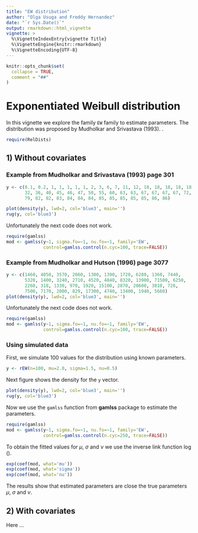 ```yaml
---
title: "EW distribution"
author: "Olga Usuga and Freddy Hernandez"
date: "`r Sys.Date()`"
output: rmarkdown::html_vignette
vignette: >
  %\VignetteIndexEntry{vignette Title}
  %\VignetteEngine{knitr::rmarkdown}
  %\VignetteEncoding{UTF-8}
---
```


```r
knitr::opts_chunk$set(
  collapse = TRUE,
  comment = "##"
)
```

# Exponentiated Weibull distribution

In this vignette we explore the family `EW` family to estimate parameters. The distribution was proposed by Mudholkar and Srivastava (1993).
.
```r
require(RelDists)
```

## 1) Without covariates

### Example from Mudholkar and Srivastava (1993) page 301

```r
y <- c(0.1, 0.2, 1, 1, 1, 1, 1, 2, 3, 6, 7, 11, 12, 18, 18, 18, 18, 18, 21,
       32, 36, 40, 45, 46, 47, 50, 55, 60, 63, 63, 67, 67, 67, 67, 72, 75, 
       79, 82, 82, 83, 84, 84, 84, 85, 85, 85, 85, 85, 86, 86)

plot(density(y), lwd=2, col='blue3', main='')
rug(y, col='blue3')
```

Unfortunately the next code does not work.

```r
require(gamlss)
mod <- gamlss(y~1, sigma.fo=~1, nu.fo=~1, family='EW',
              control=gamlss.control(n.cyc=100, trace=FALSE))
```

### Example from Mudholkar and Hutson (1996) page 3077

```r
y <- c(1460, 4050, 3570, 2060, 1300, 1390, 1720, 6280, 1360, 7440,
       5320, 1400, 3240, 2710, 4520, 4840, 8320, 13900, 71500, 6250,
       2260, 318, 1330, 970, 1920, 15100, 2870, 20600, 3810, 726,
       7500, 7170, 2000, 829, 17300, 4740, 13400, 1940, 5660)
plot(density(y), lwd=2, col='blue3', main='')
```

Unfortunately the next code does not work.

```r
require(gamlss)
mod <- gamlss(y~1, sigma.fo=~1, nu.fo=~1, family='EW',
              control=gamlss.control(n.cyc=100, trace=FALSE))
```

### Using simulated data
First, we simulate 100 values for the distribution using known parameters.

```r
y <- rEW(n=100, mu=2.0, sigma=1.5, nu=0.5)
```

Next figure shows the density for the `y` vector.

```r
plot(density(y), lwd=2, col='blue3', main='')
rug(y, col='blue3')
```

Now we use the `gamlss` function from __gamlss__ package to estimate the parameters.

```r
require(gamlss)
mod <- gamlss(y~1, sigma.fo=~1, nu.fo=~1, family='EW',
              control=gamlss.control(n.cyc=250, trace=FALSE))
```

To obtain the fitted values for $\mu$, $\sigma$ and $\nu$ we use the inverse link function $\log()$.

```r
exp(coef(mod, what='mu'))
exp(coef(mod, what='sigma'))
exp(coef(mod, what='nu'))
```

The results show that estimated parameters are close the true parameters $\mu$, $\sigma$ and $\nu$.



## 2) With covariates
Here ...
